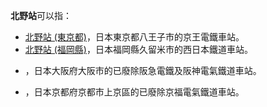 {{NoteTA
|T=zh-hans:北野站;zh-hk:北野站;zh-tw:北野車站;
|1=zh-hans:北野站;zh-hk:北野站;zh-tw:北野車站;
}}
'''北野站'''可以指：
* [[北野站_(東京都)|北野站 (東京都)]]，日本東京都八王子市的京王電鐵車站。
* [[北野站_(福岡縣)|北野站 (福岡縣)]]，日本福岡縣久留米市的西日本鐵道車站。
* {{link-ja|北野站 (大阪府)|北野駅 (大阪府)}}，日本大阪府大阪市的已廢除阪急電鐵及阪神電氣鐵道車站。
* {{link-ja|北野站 (京都府)|北野駅 (京都府)}}，日本京都府京都市上京區的已廢除京福電氣鐵道車站。

{{消歧义|Cat=三字車站名消歧義}}